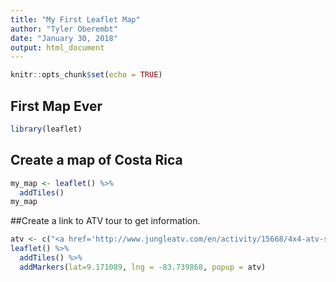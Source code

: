 ---
title: "My First Leaflet Map"
author: "Tyler Oberembt"
date: "January 30, 2018"
output: html_document
---

```{r setup, include=FALSE}
knitr::opts_chunk$set(echo = TRUE)
```

## First Map Ever
```{r}
library(leaflet)
```

## Create a map of Costa Rica
```{r, eval=FALSE}
my_map <- leaflet() %>%
  addTiles()
my_map
```

##Create a link to ATV tour to get information.
```{r}
atv <- c("<a href='http://www.jungleatv.com/en/activity/15668/4x4-atv-sxs-tour'>ATV tour</a>")
leaflet() %>%
  addTiles() %>%
  addMarkers(lat=9.171089, lng = -83.739868, popup = atv)
```
